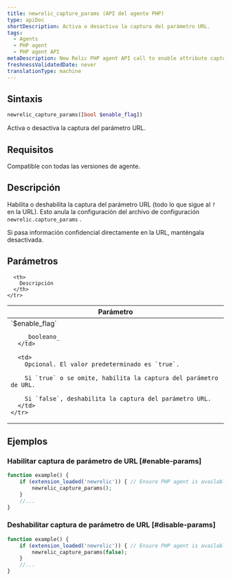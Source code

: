 ```yaml
---
title: newrelic_capture_params (API del agente PHP)
type: apiDoc
shortDescription: Activa o desactiva la captura del parámetro URL.
tags:
  - Agents
  - PHP agent
  - PHP agent API
metaDescription: New Relic PHP agent API call to enable attribute capture and override config settings.
freshnessValidatedDate: never
translationType: machine
---
```


## Sintaxis

```php
newrelic_capture_params([bool $enable_flag])
```

Activa o desactiva la captura del parámetro URL.

## Requisitos

Compatible con todas las versiones de agente.

## Descripción

Habilita o deshabilita la captura del parámetro URL (todo lo que sigue al `?` en la URL). Esto anula la configuración del archivo de configuración `newrelic.capture_params` .

<Callout variant="important">
  Si pasa información confidencial directamente en la URL, manténgala desactivada.
</Callout>

## Parámetros

<table>
  <thead>
    <tr>
      <th width="25%">
        Parámetro
      </th>

      <th>
        Descripción
      </th>
    </tr>
  </thead>

  <tbody>
    <tr>
      <td>
        `$enable_flag`

        _booleano_
      </td>

      <td>
        Opcional. El valor predeterminado es `true`.

        Si `true` o se omite, habilita la captura del parámetro de URL.

        Si `false`, deshabilita la captura del parámetro URL.
      </td>
    </tr>
  </tbody>
</table>

## Ejemplos

### Habilitar captura de parámetro de URL [#enable-params]

```php
function example() {
    if (extension_loaded('newrelic')) { // Ensure PHP agent is available
        newrelic_capture_params();
    }
    //...
}
```

### Deshabilitar captura de parámetro de URL [#disable-params]

```php
function example() {
    if (extension_loaded('newrelic')) { // Ensure PHP agent is available
        newrelic_capture_params(false);
    }
    //...
}
```
